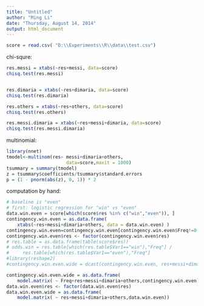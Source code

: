 ---
title: "Untitled"
author: "Ming Li"
date: "Thursday, August 14, 2014"
output: html_document
---

```{r}
score = read.csv( "D:\\Experiments\\R\\data\\test.csv") 

```

chi-squre:
```{r}
res.messi = xtabs(~res+messi, data=score)
chisq.test(res.messi)


res.dimaria = xtabs(~res+dimaria, data=score)
chisq.test(res.dimaria)

res.others = xtabs(~res+others, data=score)
chisq.test(res.others)

res.messi.dimaria = xtabs(~res+messi+dimaria, data=score)
chisq.test(res.messi.dimaria)
```

multinomial:
```{r}
library(nnet)
tmodel<-multinom(res~ messi+dimaria+others,
                      data=score,maxit = 1000)
tsummary = summary(tmodel)
z = tsummary$coefficients/tsummary$standard.errors
p = (1 - pnorm(abs(z), 0, 1)) * 2
```

computation by hand:
```{r}
# baseline is "even"
# first: logistic regression for "win" vs "even"
data.win.even = score[which(score$res %in% c("win","even")), ]
contingency.win.even = as.data.frame(
    xtabs(~res+messi+dimaria+others, data = data.win.even) )
contingency.win.even=contingency.win.even[contingency.win.even$Freq!=0,]
contingency.win.even$res <- factor(contingency.win.even$res)
# res.table = as.data.frame(table(score$res))
# odds.win = res.table[which(res.table$Var1=="win"),"Freq"] / 
#     res.table[which(res.table$Var1=="even"),"Freq"]
#library(reshape2)
#contingency.win.even.wide = dcast(contingency.win.even, res+messi+dimaria~others, value.var="Freq")

contingency.win.even.wide = as.data.frame(
    model.matrix( ~ Freq+res+messi+dimaria+others,contingency.win.even))
data.win.even$res <- factor(data.win.even$res)
data.win.even.wide = as.data.frame(
    model.matrix( ~ res+messi+dimaria+others,data.win.even))
```

